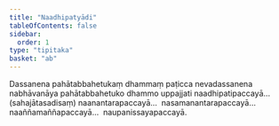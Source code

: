```yaml
---
title: "Naadhipatyādi"
tableOfContents: false
sidebar:
  order: 1
type: "tipitaka"
basket: "ab"
---
```



<DynamicBreadcrumb />

<Division number="20">

<Paragraph number="1107">
Dassanena pahātabbahetukaṃ dhammaṃ paṭicca nevadassanena nabhāvanāya pahātabbahetuko dhammo uppajjati naadhipatipaccayā…  (sahajātasadisaṃ) naanantarapaccayā…  nasamanantarapaccayā…  naaññamaññapaccayā…  naupanissayapaccayā.
</Paragraph>
</Division>